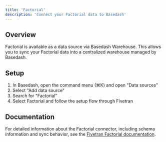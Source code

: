 ```yaml
---
title: 'Factorial'
description: 'Connect your Factorial data to Basedash'
---
```


## Overview

Factorial is available as a data source via Basedash Warehouse. This allows you to sync your Factorial data into a centralized warehouse managed by Basedash.

## Setup

1. In Basedash, open the command menu (⌘K) and open "Data sources"
2. Select "Add data source"
3. Search for "Factorial"
4. Select Factorial and follow the setup flow through Fivetran

## Documentation

For detailed information about the Factorial connector, including schema information and sync behavior, see the [Fivetran Factorial documentation](https://fivetran.com/docs/connectors/applications/factorial).
